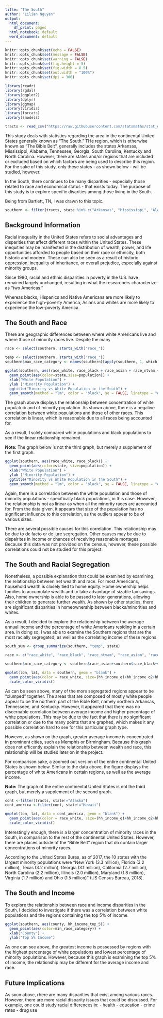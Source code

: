 ```yaml
---
title: "The South"
author: "Lilian Nguyen"
output:
  html_document:
    df_print: paged
  html_notebook: default
  word_document: default
---
```


```r
knitr::opts_chunk$set(echo = FALSE)
knitr::opts_chunk$set(message = FALSE)
knitr::opts_chunk$set(warning = FALSE)
knitr::opts_chunk$set(fig.height = 5)
knitr::opts_chunk$set(fig.width = 8.5)
knitr::opts_chunk$set(out.width = "100%")
knitr::opts_chunk$set(dpi = 300)

library(readr)
library(rgdal)
library(ggplot2)
library(dplyr)
library(ggmap)
library(viridis)
library(forcats) 
library(smodels)
```

```r
tracts <- read_csv("https://raw.githubusercontent.com/statsmaths/stat_data/gh-pages/acs_tract_data_2016.csv.gz")
```

This study deals with statistics regarding the area in the continental United States generally known as "The South." THe region, which is otherwise known as "The Bible Belt", generally includes the states Arkansas, Mississippi, Alabama, Tennessee, Georgia, South Carolina, Kentucky and North Carolina. However, there are states and/or regions that are included or excluded based on which factors are being used to describe this region. For the sake of this study, only these states - as shown below - will be studied, however. 

In the South, there continues to be many disparities - especially those related to race and economical status - that exists today. The purpose of this study is to explore specific disarities among those living in the South. 

Being from Bartlett, TN, I was drawn to this topic. 

```r
southern <- filter(tracts, state %in% c("Arkansas", "Mississippi", "Alabama", "Tennessee", "Georgia", "South Carolina", "Kentucky", "North Carolina"))
```

## Background Information
Racial inequality in the United States refers to social advantages and disparities that affect different races within the United States. These inequities may be manifested in the distribution of wealth, power, and life opportunities afforded to people based on their race or ethnicity, both historic and modern. These can also be seen as a result of historic oppression, inequality of inheritance, or overall prejudice, especially against minority groups.

Since 1980, racial and ethnic disparities in poverty in the U.S. have remained largely unchanged, resulting in what the researchers characterize as “two Americas.”

Whereas blacks, Hispanics and Native Americans are more likely to experience the high-poverty America, Asians and whites are more likely to experience the low-poverty America. 

## The South and Race 

There are geographic differences between where white Americans live and where those of minority races live. Despite the many 

```r
race <- select(southern, starts_with("race_"))
```

```r
temp <- select(southern, starts_with("race_"))
southern$max_race_category <- names(southern)[apply(southern, 1, which.max)]
```

```r
ggplot(southern, aes(race_white, race_black + race_asian + race_ntvam + race_other +race_multi)) +
  geom_point(aes(color=state,size=population)) +
  xlab("White Population") +
  ylab ("Minority Population") +
  ggtitle("Minority vs White Population in the South") +
  geom_smooth(method = "lm", color = "black", se = FALSE, linetype = "dashed", size = 1) 
```

The graph above displays the relationship between concentration of white populatuib and of minority population. As shown above, there is a negative correlation between white populations and those of other races. This correlation is linear, which is reasonable due to all races being accounted for. 

As a result, I solely compared white populations and black populations to see if the linear relationship remained. 

**Note:** The graph below is not the third graph, but merely a supplement of the first graph. 

```r
ggplot(southern, aes(race_white, race_black)) +
  geom_point(aes(color=state, size=population)) +
  xlab("White Population") +
  ylab ("Minority Population") +
  ggtitle("Minority vs White Population in the South") +
  geom_smooth(method = "lm", color = "black", se = FALSE, linetype = "dashed", size = 1) 
```

Again, there is a correlation between the white population and those of minority populations - specifically black populations, in this case. However, the relationship is not as linear as when all the minority races are accounted for. From the data given, it appears that size of the population has no significant influence to this correlation, as the outliers appear to be of various sizes. 

There are several possible causes for this correlation. This relationship may be due to de facto or de jure segregation. Other causes may be due to dispairites in income or chances of receiving reasonable mortages. Because this data was not provided on the census, however, these possible correlations could not be studied for this project. 

## The South and Racial Segregation

Nonetheless, a possible explanation that could be examined by examining the relationship between net wealth and race. For most Americans, household wealth is closely tied to home equity. Home ownership helps families to accumulate wealth and to take advantage of sizable tax savings. Also, home ownership is able to be passed to later generations, allowing their children to generate further wealth. As shown by other studies, there are significant disparities in homeownership between blacks/minorities and whites.

As a result, I decided to explore the relationship between the average annual income and the percentage of white Americans residing in a certain area. In doing so, I was able to examine the Southern regions that are the most racially segregated, as well as the correlating income of these regions. 

```r
south_sum <- group_summarize(southern, "temp", state)
```

```r
race <- c("race_white", "race_black", "race_ntvam", "race_asian", "race_other", "race_multi")
```

```r
southern$min_race_category <- southern$race_asian+southern$race_black+southern$race_multi+southern$race_ntvam+southern$race_other+southern$race_pacif
```

```r
qmplot(lon, lat, data = southern, geom = "blank") +
  geom_point(aes(color = race_white, size=(hh_income_q1+hh_income_q2+hh_income_q3+hh_income_q4)/4), alpha = 0.8) +
  scale_color_viridis()
```

As can be seen above, many of the more segregated regions appear to be "clumped" together. The areas that are composed of mostly white people appear to be the northern part of the Bible Belt, namely northern Arkansas, Tennesseee, and Kentucky. However, it appeared that there was no discernable correlation between average income and higher percentage of white populations. This may be due to the fact that there is no significant correlation or due to the many points that are graphed, which makes it any possible correlation hard to see for this particular graph type. 

However, as shown on the graph, greater average income is concentrated in prominent cities, such as Memphis or Birmingham. Because this graph does not efficently explain the relationship between wealth and race, this relationship will be studied later on in the project.

For comparison sake, a zoomed out version of the entire continental United States is shown below. Similar to the data above, the figure displays the percentage of white Americans in certain regions, as well as the average income. 

**Note:** The graph of the entire continental United States is not the third graph, but merely a supplement of the second graph. 

```r
cont <-filter(tracts, state!="Alaska")
cont_america <-filter(cont, state!="Hawaii")
```

```r
qmplot(lon, lat, data = cont_america, geom = "blank") +
  geom_point(aes(color = race_white, size=(hh_income_q1+hh_income_q2+hh_income_q3+hh_income_q4)/4, alpha = 0.8)) +
  scale_color_viridis()
```

Interestingly enough, there is a larger concentration of minority races in the South, in comparison to the rest of the continental United States. However, there are places outside of the "Bible Belt" region that do contain larger concentrations of minority races. 

According to the United States Burea, as of 2017, the 10 states with the largest minority populations were "New York (3.3 million), Florida (3.2 million), Texas (3.2 million), Georgia (3.1 million), California (2.7 million), North Carolina (2.2 million), Illinois (2.0 million), Maryland (1.8 million), Virginia (1.7 million) and Ohio (1.5 million)" (US Census Bureau, 2018). 

## The South and Income

To explore the relationship between race and income disparities in the South, I decided to investigate if there was a correlation between white populations and the regions containing the top 5% of income. 

```r
ggplot(southern, aes(county, hh_income_top_5)) +
  geom_point(aes(color=min_race_category)) +
  xlab("County") +
  ylab("Top 5% Income")
```

As one can see above, the greatest income is possessed by regions with the highest percentage of white populations and lowest percentage of minority populations. However, because this graph is examining the top 5% of income, the relationship may be different for the average income and race. 

## Future Implications

As soon above, rhere are many disparities that exist among various races. However, there are more racial disparity issues that could be discussed. For example, one could study racial differences in:
- health
- education 
- crime rates
- drug use





